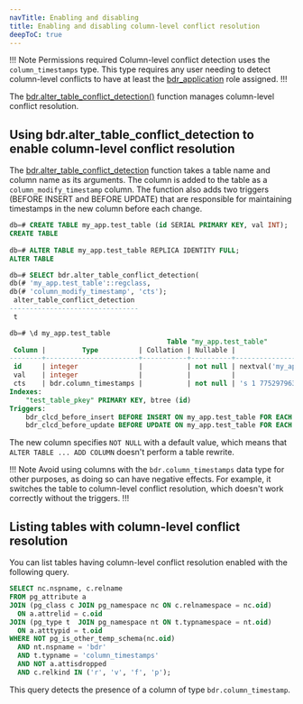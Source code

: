 ```yaml
---
navTitle: Enabling and disabling
title: Enabling and disabling column-level conflict resolution
deepToC: true
---
```


!!! Note Permissions required
Column-level conflict detection uses the `column_timestamps` type. This type requires any user needing to detect column-level conflicts to have at least the [bdr_application](../../security/pgd-predefined-roles/#bdr_application) role assigned.
!!!

The [bdr.alter_table_conflict_detection()](https://www.enterprisedb.com/docs/pgd/latest/reference/tables-views-functions/conflict_functions/#bdralter_table_conflict_detection) function manages column-level conflict resolution.

## Using bdr.alter_table_conflict_detection to enable column-level conflict resolution

The [bdr.alter_table_conflict_detection](https://www.enterprisedb.com/docs/pgd/latest/reference/tables-views-functions/conflict_functions/#bdralter_table_conflict_detection) function takes a table name and column name as its arguments. The column is added to the table as a `column_modify_timestamp` column. The function also adds two triggers (BEFORE INSERT and BEFORE UPDATE) that are responsible for maintaining timestamps in the new column before each change.

```sql
db=# CREATE TABLE my_app.test_table (id SERIAL PRIMARY KEY, val INT);
CREATE TABLE
 
db=# ALTER TABLE my_app.test_table REPLICA IDENTITY FULL;
ALTER TABLE

db=# SELECT bdr.alter_table_conflict_detection(
db(# 'my_app.test_table'::regclass, 
db(# 'column_modify_timestamp', 'cts');
 alter_table_conflict_detection
--------------------------------
 t

db=# \d my_app.test_table
                                       Table "my_app.test_table"
 Column |         Type          | Collation | Nullable |                     Default
--------+-----------------------+-----------+----------+--------------------------------------------------
 id     | integer               |           | not null | nextval('my_app.test_table_id_seq'::regclass)
 val    | integer               |           |          |
 cts    | bdr.column_timestamps |           | not null | 's 1 775297963454602 0 0'::bdr.column_timestamps
Indexes:
    "test_table_pkey" PRIMARY KEY, btree (id)
Triggers:
    bdr_clcd_before_insert BEFORE INSERT ON my_app.test_table FOR EACH ROW EXECUTE FUNCTION bdr.column_timestamps_current_insert()
    bdr_clcd_before_update BEFORE UPDATE ON my_app.test_table FOR EACH ROW EXECUTE FUNCTION bdr.column_timestamps_current_update()
```

The new column specifies `NOT NULL` with a default value, which means that `ALTER TABLE ... ADD COLUMN` doesn't perform a table rewrite.

!!! Note 
Avoid using columns with the `bdr.column_timestamps` data type for other purposes, as doing so can have negative effects. For example, it switches the table to column-level conflict resolution, which doesn't work correctly without the triggers.
!!!

## Listing tables with column-level conflict resolution

You can list tables having column-level conflict resolution enabled with the following query. 

```sql
SELECT nc.nspname, c.relname
FROM pg_attribute a
JOIN (pg_class c JOIN pg_namespace nc ON c.relnamespace = nc.oid)
  ON a.attrelid = c.oid
JOIN (pg_type t  JOIN pg_namespace nt ON t.typnamespace = nt.oid)
  ON a.atttypid = t.oid
WHERE NOT pg_is_other_temp_schema(nc.oid)
  AND nt.nspname = 'bdr'
  AND t.typname = 'column_timestamps'
  AND NOT a.attisdropped
  AND c.relkind IN ('r', 'v', 'f', 'p');
```

This query detects the presence of a column of type `bdr.column_timestamp`.
